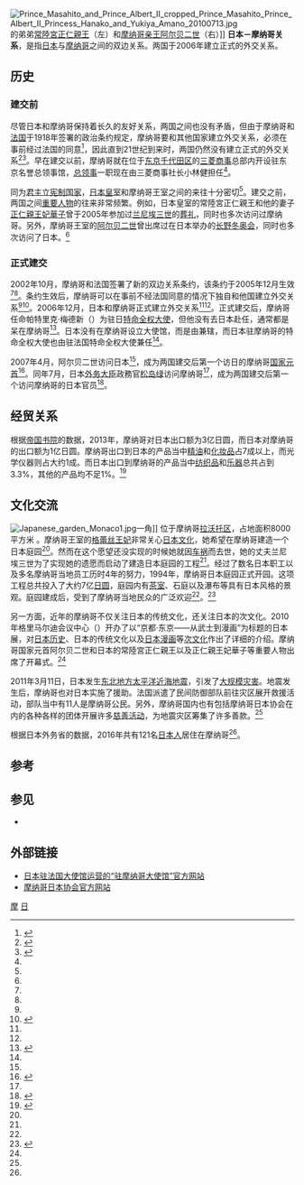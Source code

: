 {{Infobox bilateral relations|日本－摩纳哥|Japan|Monaco|日本|摩纳哥}}
[[File:Prince_Masahito_and_Prince_Albert_II_cropped_Prince_Masahito_Prince_Albert_II_Princess_Hanako_and_Yukiya_Amano_20100713.jpg|thumb]]的弟弟[[常陸宮正仁親王|常陸宮正仁親王]]（左）和[[摩纳哥亲王|摩纳哥亲王]][[阿尔贝二世_(摩纳哥)|阿尔贝二世]]（右）]]
'''日本－摩纳哥关系'''，是指[[日本|日本]]与[[摩纳哥|摩纳哥]]之间的双边关系。两国于2006年建立正式的外交关系。

== 历史 ==
=== 建交前 ===
尽管日本和摩纳哥保持着长久的友好关系，两国之间也没有矛盾，但由于摩纳哥和[[法国|法国]]于1918年签署的政治条约规定，摩纳哥要和其他国家建立外交关系，必须在事前经过法国的同意<ref>{{cite web|url=http://untreaty.un.org/unts/1_60000/27/26/00053293.pdf |title=Treaty establishing the relations of France with the Principality of Monaco (with exchange of letters). |archiveurl=https://web.archive.org/web/20110519065147/http://untreaty.un.org/unts/1_60000/27/26/00053293.pdf |archivedate=2011-05-19 |accessdate=2015-11-14 |publisher=[[联合国|United Nations]] |deadurl=yes }}</ref>，因此直到21世纪到来时，两国仍然没有建立正式的外交关系<ref name="ajm">{{cite web|url=http://www.fr.emb-japan.go.jp/monaco/jp/shoukai.html|script-title=モナコ紹介｜在モナコ日本国大使館|work=日本驻摩纳哥大使馆|language=ja|accessdate=2015-11-11|archive-date=2021-01-18|archive-url=https://web.archive.org/web/20210118205924/https://www.fr.emb-japan.go.jp/monaco/jp/shoukai.html|dead-url=no}}</ref><ref name="mofa20150826">{{cite web|url=http://www.mofa.go.jp/mofaj/area/monaco/data.html|script-title=モナコ基礎データ|language=ja|accessdate=2015-11-11|work={{lang|ja|[[日本外务省|外務省]]}}|archive-date=2019-12-09|archive-url=https://web.archive.org/web/20191209191823/https://www.mofa.go.jp/mofaj/area/monaco/data.html|dead-url=no}}</ref>。早在建交以前，摩纳哥就在位于[[东京|东京]][[千代田区|千代田区]]的[[三菱商事|三菱商事]]总部内开设驻东京名誉总领事馆，[[总领事|总领事]]一职现在由三菱商事社长小林健担任<ref name="mofa20151104"/>。

同为[[君主立宪制|君主立宪制]][[国家|国家]]，[[日本皇室|日本皇室]]和摩纳哥王室之间的来往十分密切<ref name="ajm"/>。建交之前，两国之间[[重要人物|重要人物]]的往来非常频繁。例如，日本皇室的常陸宮正仁親王和他的妻子[[正仁親王妃華子|正仁親王妃華子]]曾于2005年参加过[[兰尼埃三世|兰尼埃三世]]的[[葬礼|葬礼]]，同时也多次访问过摩纳哥。另外，摩纳哥王室的[[阿尔贝二世_(摩纳哥)|阿尔贝二世]]曾出席过在日本举办的[[1998年冬季奥林匹克运动会|长野冬奥会]]，同时也多次访问了日本。<ref name="mofa20150826"/>

=== 正式建交 ===
2002年10月，摩纳哥和法国签署了新的双边关系条约，该条约于2005年12月生效<ref name="ajm"/><ref name="mofa20150826"/>。条约生效后，摩纳哥可以在事前不经法国同意的情况下独自和他国建立外交关系<ref name="ajm"/><ref>{{cite web|url=http://www.bergduffy.com/Monaco/2002treatyanal.htm|title=New treaty replaces Franco-Monegasque Treaty of 1918|publisher=Berg and Duffy|accessdate=2015-11-14|archive-date=2020-02-17|archive-url=https://web.archive.org/web/20200217041529/http://www.bergduffy.com/Monaco/2002treatyanal.htm|dead-url=no}}</ref>。2006年12月，日本和摩纳哥正式建立外交关系<ref name="ajm"/><ref name="mofa20150826"/>。正式建交后，摩纳哥任命帕特里克·梅德新（{{lang|fr|Patrick Medecin}}）为驻日[[特命全权大使|特命全权大使]]，但他没有去日本赴任，通常都是呆在摩纳哥<ref name="mofa20151104">{{cite web|url=http://www.mofa.go.jp/mofaj/link/emblist/europe.html|script-title=駐日外国公館リスト 欧州|work={{lang|ja|外務省}}|accessdate=2015-11-04|language=ja|archive-date=2009-11-26|archive-url=https://web.archive.org/web/20091126170949/http://www.mofa.go.jp/mofaJ/link/emblist/europe.html|dead-url=no}}</ref>。日本没有在摩纳哥设立大使馆，而是由{{Link-fr|日本驻法国大使馆|Ambassade du Japon en France}}兼辖，而日本驻摩纳哥的特命全权大使也由驻法国特命全权大使兼任<ref name="mofa20150826"/>。

2007年4月，阿尔贝二世访问日本<ref name="mofa20150826"/>，成为两国建交后第一个访日的摩纳哥[[国家元首|国家元首]]<ref name="mofa20070416">{{cite web|url=http://www.mofa.go.jp/mofaj/press/release/h19/4/1173143_802.html|script-title=モナコ公国アルベール2世公殿下の来日について|language=ja|publisher={{lang|ja|外務省}}|date=2007-04-16|accessdate=2015-11-12|archive-date=2019-05-24|archive-url=https://web.archive.org/web/20190524141003/https://www.mofa.go.jp/mofaj/press/release/h19/4/1173143_802.html|dead-url=no}}</ref>。同年7月，日本[[外务大臣_(日本)|外务大臣]]政務官[[松岛绿|松岛绿]]访问摩纳哥<ref name="mofa20150826"/>，成为两国建交后第一个访问摩纳哥的日本官员<ref name="mofa20070712">{{cite web|url=http://www.mofa.go.jp/mofaj/annai/honsho/seimu/matsushima/scm_07/gaiyo.html|script-title=松島みどり外務大臣政務官のスロベニア、クロアチア及びモナコ訪問（概要と評価）|language=ja|publisher={{lang|ja|外務省}}|date=2007-07-12|accessdate=2015-11-12|archive-date=2019-05-25|archive-url=https://web.archive.org/web/20190525142725/https://www.mofa.go.jp/mofaj/annai/honsho/seimu/matsushima/scm_07/gaiyo.html|dead-url=no}}</ref>。

== 经贸关系 ==
根据[[帝国书院|帝国书院]]的数据，2013年，摩纳哥对日本出口额为3亿日圆，而日本对摩纳哥的出口额为1亿日圆。摩纳哥出口到日本的产品当中[[精油|精油]]和[[化妆品|化妆品]]占7成以上，而光学仪器则占大约1成。而日本出口到摩纳哥的产品当中[[纺织品|纺织品]]和[[乐器|乐器]]总共占到3.3%，其他的产品均不足1%。<ref>{{cite web|script-title=帝国書院 ｜ 世界各国のすがた　モナコ公国|url=https://www.teikokushoin.co.jp/statistics/japan_world/world/134.html|language=ja|work=[[帝國書院|帝國書院]]|accessdate=2015-11-14|archive-date=2021-01-16|archive-url=https://web.archive.org/web/20210116232505/https://www.teikokushoin.co.jp/statistics/japan_world/world/134.html|dead-url=no}}</ref>

== 文化交流 ==
[[File:Japanese_garden_Monaco1.jpg|thumb]]一角]]
{{link-ja|摩纳哥日本庭园|モナコ日本庭園}}位于摩纳哥[[拉沃托|拉沃托区]]，占地面积8000平方米<!--，是欧洲最大的[[日本庭园|日本庭园]]-->。摩纳哥王室的[[格蕾丝·凯莉|格蕾丝王妃]]非常关心[[日本文化|日本文化]]，她希望在摩纳哥建造一个日本庭园<ref name="ajm"/>。然而在这个愿望还没实现的时候她就因[[车祸|车祸]]而去世，她的丈夫兰尼埃三世为了实现她的遗愿而启动了建造日本庭园的工程<ref name="ajm"/>。经过了数名日本职工以及多名摩纳哥当地员工历时4年的努力，1994年，摩纳哥日本庭园正式开园。这项工程总共投入了大约7亿[[日圆|日圆]]，庭园内有[[茶室|茶室]]、石庭以及瀑布等具有日本风格的景观。庭园建成后，受到了摩纳哥当地民众的广泛欢迎<ref name="ajm"/>。<ref>{{cite web|url=http://www.shoufuen.co.jp/princess-grace|script-title=グレース王妃が見た日本庭園｜福岡｜日本庭園・エクステリア｜別府梢風園|language=ja|work={{lang|ja|別府梢風園}}|accessdate=2015-11-14|archive-date=2020-12-06|archive-url=https://web.archive.org/web/20201206141538/https://www.shoufuen.co.jp/princess-grace|dead-url=no}}</ref>

另一方面，近年的摩纳哥不仅关注日本的传统文化，还关注日本的次文化。2010年格里马尔迪会议中心（{{lang|fr|Grimaldi Forum}}）开办了以“京都·东京――从武士到漫画”为标题的日本展，对[[日本历史|日本历史]]、日本的传统文化以及[[日本漫画|日本漫画]]等[[次文化|次文化]]作出了详细的介绍。摩纳哥国家元首阿尔贝二世和日本的常陸宮正仁親王以及正仁親王妃華子等重要人物出席了开幕式。<ref name="ajm"/>

2011年3月11日，日本发生[[东北地方太平洋近海地震|东北地方太平洋近海地震]]，引发了[[东日本大震灾|大规模灾害]]。地震发生后，摩纳哥也对日本实施了援助。法国派遣了民间防御部队前往灾区展开救援活动，部队当中有11人是摩纳哥公民。另外，摩纳哥国内也有包括摩纳哥日本协会在内的各种各样的团体开展许多[[慈善|慈善活动]]，为地震灾区筹集了许多善款。<ref name="ajm"/>

根据日本外务省的数据，2016年共有121名[[日本人|日本人]]居住在摩纳哥<ref name="mofa20150826"/>。

== 参考 ==
{{Reflist|2}}

== 参见 ==
* {{link-en|摩納哥外交|Foreign relations of Monaco}}

== 外部链接 ==
* [http://www.fr.emb-japan.go.jp/monaco/jp/ 日本驻法国大使馆运营的“驻摩纳哥大使馆”官方网站] {{Wayback|url=http://www.fr.emb-japan.go.jp/monaco/jp/ |date=20210118194145 }}{{ja icon}}
* [https://web.archive.org/web/20151031130550/http://www.monacojapon.asso.mc/ 摩纳哥日本协会官方网站]{{fr icon}}

{{日本外交}}
{{摩纳哥外交}}
[[Category:日本雙邊關係|摩]]
[[Category:摩納哥雙邊關係|日]]